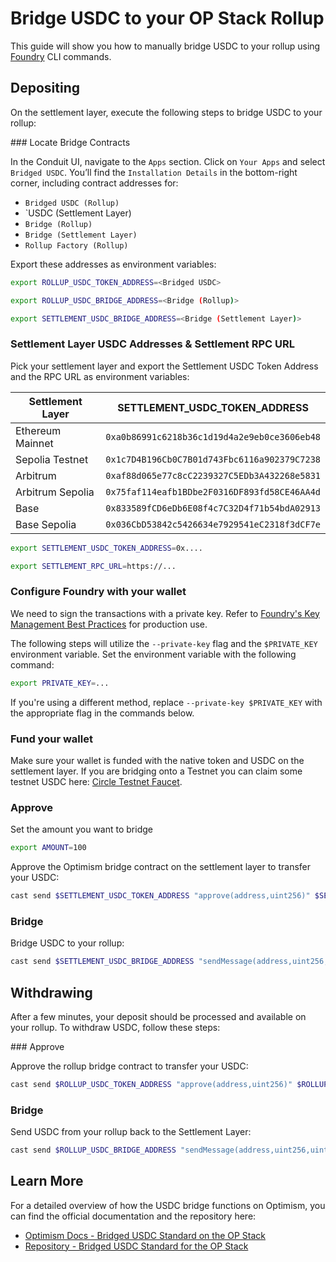 
# Bridge USDC to your OP Stack Rollup

This guide will show you how to manually bridge USDC to your rollup using [Foundry](https://book.getfoundry.sh/getting-started/installation) CLI commands.

## Depositing

On the settlement layer, execute the following steps to bridge USDC to your rollup:

<Steps>
### Locate Bridge Contracts

In the Conduit UI, navigate to the `Apps` section. Click on `Your Apps` and select `Bridged USDC`. You’ll find the `Installation Details` in the bottom-right corner, including contract addresses for:

- `Bridged USDC (Rollup)`
- `USDC (Settlement Layer)
- `Bridge (Rollup)`
- `Bridge (Settlement Layer)`
- `Rollup Factory (Rollup)`

Export these addresses as environment variables:

```bash copy
export ROLLUP_USDC_TOKEN_ADDRESS=<Bridged USDC>
```

```bash copy
export ROLLUP_USDC_BRIDGE_ADDRESS=<Bridge (Rollup)>
```

```bash copy
export SETTLEMENT_USDC_BRIDGE_ADDRESS=<Bridge (Settlement Layer)>
```

### Settlement Layer USDC Addresses & Settlement RPC URL

Pick your settlement layer and export the Settlement USDC Token Address and the RPC URL as environment variables:

| Settlement Layer | SETTLEMENT_USDC_TOKEN_ADDRESS                |
| ---------------- | -------------------------------------------- |
| Ethereum Mainnet | `0xa0b86991c6218b36c1d19d4a2e9eb0ce3606eb48` |
| Sepolia Testnet  | `0x1c7D4B196Cb0C7B01d743Fbc6116a902379C7238` |
| Arbitrum         | `0xaf88d065e77c8cC2239327C5EDb3A432268e5831` |
| Arbitrum Sepolia | `0x75faf114eafb1BDbe2F0316DF893fd58CE46AA4d` |
| Base             | `0x833589fCD6eDb6E08f4c7C32D4f71b54bdA02913` |
| Base Sepolia     | `0x036CbD53842c5426634e7929541eC2318f3dCF7e` |

```bash copy
export SETTLEMENT_USDC_TOKEN_ADDRESS=0x....
```

```bash copy
export SETTLEMENT_RPC_URL=https://...
```

### Configure Foundry with your wallet

We need to sign the transactions with a private key. Refer to [Foundry's Key Management Best Practices](https://book.getfoundry.sh/tutorials/best-practices?highlight=ledger#private-key-management) for production use.

The following steps will utilize the `--private-key` flag and the `$PRIVATE_KEY` environment variable. Set the environment variable with the following command:

```bash copy
export PRIVATE_KEY=...
```

If you're using a different method, replace `--private-key $PRIVATE_KEY` with the appropriate flag in the commands below.

### Fund your wallet

Make sure your wallet is funded with the native token and USDC on the settlement layer. If you are bridging onto a Testnet you can claim some testnet USDC here: [Circle Testnet Faucet](https://faucet.circle.com/).

### Approve

Set the amount you want to bridge

```bash copy
export AMOUNT=100
```

Approve the Optimism bridge contract on the settlement layer to transfer your USDC:

```bash copy
cast send $SETTLEMENT_USDC_TOKEN_ADDRESS "approve(address,uint256)" $SETTLEMENT_USDC_BRIDGE_ADDRESS $AMOUNT --rpc-url $SETTLEMENT_RPC_URL --private-key $PRIVATE_KEY
```

### Bridge

Bridge USDC to your rollup:

```bash copy
cast send $SETTLEMENT_USDC_BRIDGE_ADDRESS "sendMessage(address,uint256,uint32)" $(cast wallet address $PRIVATE_KEY) $AMOUNT 100000 --rpc-url $SETTLEMENT_RPC_URL --private-key $PRIVATE_KEY
```

</Steps>

## Withdrawing

After a few minutes, your deposit should be processed and available on your rollup. To withdraw USDC, follow these steps:

<Steps>
### Approve

Approve the rollup bridge contract to transfer your USDC:

```bash copy
cast send $ROLLUP_USDC_TOKEN_ADDRESS "approve(address,uint256)" $ROLLUP_USDC_BRIDGE_ADDRESS $AMOUNT --rpc-url $ROLLUP_RPC_URL --private-key $PRIVATE_KEY
```

### Bridge

Send USDC from your rollup back to the Settlement Layer:

```bash copy
cast send $ROLLUP_USDC_BRIDGE_ADDRESS "sendMessage(address,uint256,uint32)" $(cast wallet address $PRIVATE_KEY) $AMOUNT 100000 --rpc-url $ROLLUP_RPC_URL --private-key $PRIVATE_KEY
```

</Steps>

## Learn More

For a detailed overview of how the USDC bridge functions on Optimism, you can find the official documentation and the repository here:

- [Optimism Docs - Bridged USDC Standard on the OP Stack](https://docs.optimism.io/builders/chain-operators/features/bridged-usdc-standard)
- [Repository - Bridged USDC Standard for the OP Stack](https://github.com/defi-wonderland/opUSDC)
